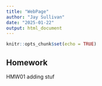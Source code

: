 ```yaml
---
title: "WebPage"
author: "Jay Sullivan"
date: "2025-01-22"
output: html_document
---
```


```r
knitr::opts_chunk$set(echo = TRUE)
```

## Homework

HMW01 adding stuf

